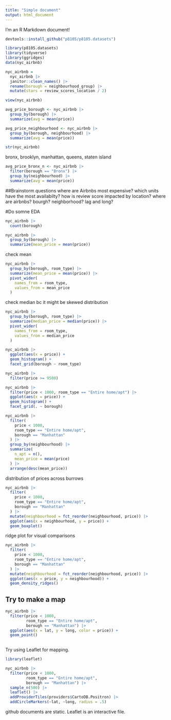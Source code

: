 ```yaml
---
title: "Simple document"
output: html_document
---
```


I'm an R Markdown document! 

```r
devtools::install_github("p8105/p8105.datasets")

library(p8105.datasets)
library(tidyverse)
library(ggridges)
data(nyc_airbnb)
```


```r
nyc_airbnb = 
  nyc_airbnb |> 
  janitor::clean_names() |> 
  rename(borough = neighbourhood_group) |> 
  mutate(stars = review_scores_location / 2)

view(nyc_airbnb)
```


```r
avg_price_borough <- nyc_airbnb |> 
  group_by(borough) |> 
  summarize(avg = mean(price))
```


```r
avg_price_neighbourhood <- nyc_airbnb |> 
  group_by(borough, neighbourhood) |> 
  summarize(avg = mean(price))
```


```r
str(nyc_airbnb)
```

bronx, brooklyn, manhattan, queens, staten island 
```r
avg_price_bronx_n <- nyc_airbnb |> 
  filter(borough == "Bronx") |> 
  group_by(neighbourhood) |> 
  summarize(avg = mean(price))
```


##Brainstorm questions
where are Airbnbs most expensive?
which units have the most availabilty?
how is review score impacted by location?
where are airbnbs? bourgh? neighborhood? lag and long?

#Do somne EDA

```r
nyc_airbnb |> 
  count(borough)
```

```r
nyc_airbnb |> 
  group_by(borough) |> 
  summarize(mean_price = mean(price))
```

check mean
```r
nyc_airbnb |> 
  group_by(borough, room_type) |> 
  summarize(mean_price = mean(price)) |> 
  pivot_wider(
    names_from = room_type,
    values_from = mean_price
  )
```

check median bc it might be skewed distribution 
```r
nyc_airbnb |> 
  group_by(borough, room_type) |> 
  summarize(median_price = median(price)) |> 
  pivot_wider(
    names_from = room_type,
    values_from = median_price
  )
```

```r
nyc_airbnb |> 
  ggplot(aes(x = price)) +
  geom_histogram() +
  facet_grid(borough ~ room_type)
```


```r
nyc_airbnb |> 
  filter(price >= 9500)
```

```r
nyc_airbnb |>  
  filter(price < 1000, room_type == "Entire home/apt") |> 
  ggplot(aes(x = price)) +
  geom_histogram() +
  facet_grid(. ~ borough)
```

```r
nyc_airbnb |> 
  filter(
    price < 1000,
    room_type == "Entire home/apt",
    borough == "Manhattan"
  ) |> 
  group_by(neighbourhood) |> 
  summarize(
    n_apt = n(),
    mean_price = mean(price)
  ) |> 
  arrange(desc(mean_price))
```

distribution of prices across burrows

```r
nyc_airbnb |> 
  filter(
    price < 1000,
    room_type == "Entire home/apt",
    borough == "Manhattan"
  ) |> 
  mutate(neighbourhood = fct_reorder(neighbourhood, price)) |> 
  ggplot(aes(x = neighbourhood, y = price)) +
  geom_boxplot()
```

ridge plot for visual comparisons
```r
nyc_airbnb |> 
  filter(
    price < 1000,
    room_type == "Entire home/apt",
    borough == "Manhattan"
  ) |> 
  mutate(neighbourhood = fct_reorder(neighbourhood, price)) |> 
  ggplot(aes(x = price, y = neighbourhood)) +
  geom_density_ridges()
```


## Try to make a map

```r
nyc_airbnb |> 
  filter(price < 1000,
         room_type == "Entire home/apt",
         borough == "Manhattan") |> 
  ggplot(aes(x = lat, y = long, color = price)) +
  geom_point()
  
```


Try using Leaflet for mapping.

```r
library(leaflet)

nyc_airbnb |> 
  filter(price < 1000,
         room_type == "Entire home/apt",
         borough == "Manhattan") |> 
  sample_n(500) |> 
  leaflet() |> 
  addProviderTiles(providers$CartoDB.Positron) |> 
  addCircleMarkers(~lat, ~long, radius = .5)

```

github documents are static. Leaflet is an interactive file.



